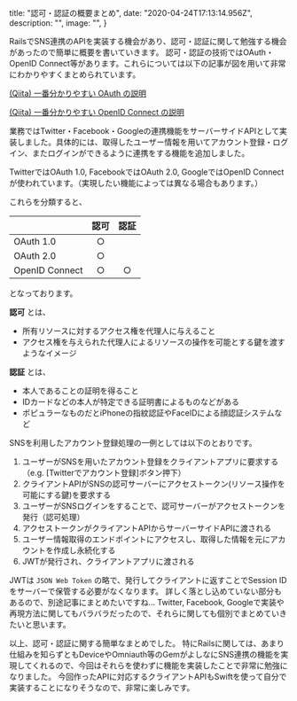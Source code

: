 
  title: "認可・認証の概要まとめ",
  date: "2020-04-24T17:13:14.956Z",
  description: "",
  image: "",
}

RailsでSNS連携のAPIを実装する機会があり、認可・認証に関して勉強する機会があったので簡単に概要を書いていきます。
認可・認証の技術ではOAuth・OpenID Connect等があります。これらについては以下の記事が図を用いて非常にわかりやすくまとめられています。

[(Qiita) 一番分かりやすい OAuth の説明](https://qiita.com/TakahikoKawasaki/items/e37caf50776e00e733be)

[(Qiita) 一番分かりやすい OpenID Connect の説明](https://qiita.com/TakahikoKawasaki/items/498ca08bbfcc341691fe)

業務ではTwitter・Facebook・Googleの連携機能をサーバーサイドAPIとして実装しました。具体的には、取得したユーザー情報を用いてアカウント登録・ログイン、またログインができるように連携をする機能を追加しました。

TwitterではOAuth 1.0, FacebookではOAuth 2.0, GoogleではOpenID Connectが使われています。（実現したい機能によっては異なる場合もあります。）

これらを分類すると、

| | 認可 | 認証 |
|---|:---:|:---:|
| OAuth 1.0 | ○ | |
| OAuth 2.0 | ○| |
| OpenID Connect | ○| ○|

となっております。

**認可** とは、

- 所有リソースに対するアクセス権を代理人に与えること
- アクセス権を与えられた代理人によるリソースの操作を可能とする鍵を渡すようなイメージ

**認証** とは、

- 本人であることの証明を得ること
- IDカードなどの本人が特定できる証明書によるものなどがある
- ポピュラーなものだとiPhoneの指紋認証やFaceIDによる顔認証システムなど

SNSを利用したアカウント登録処理の一例としては以下のとおりです。

1. ユーザーがSNSを用いたアカウント登録をクライアントアプリに要求する（e.g. [Twitterでアカウント登録]ボタン押下）
2. クライアントAPIがSNSの認可サーバーにアクセストークン(リソース操作を可能にする鍵)を要求する
3. ユーザーがSNSログインをすることで、認可サーバーがアクセストークンを発行（認可処理）
4. アクセストークンがクライアントAPIからサーバーサイドAPIに渡される
5. ユーザー情報取得のエンドポイントにアクセスし、取得した情報を元にアカウントを作成し永続化する
6. JWTが発行され、クライアントアプリに渡される

JWTは `JSON Web Token` の略で、発行してクライアントに返すことでSession IDをサーバーで保管する必要がなくなります。
詳しく落とし込めていない部分もあるので、別途記事にまとめたいですね…
Twitter, Facebook, Googleで実装や再現方法に関してもバラバラだったので、それらに関しても個別でまとめていきたいと思います。

以上、認可・認証に関する簡単なまとめでした。
特にRailsに関しては、あまり仕組みを知らずともDeviceやOmniauth等のGemがよしなにSNS連携の機能を実現してくれるので、今回はそれらを使わずに機能を実装したことで非常に勉強になりました。
今回作ったAPIに対応するクライアントAPIもSwiftを使って自分で実装することになりそうなので、非常に楽しみです。


